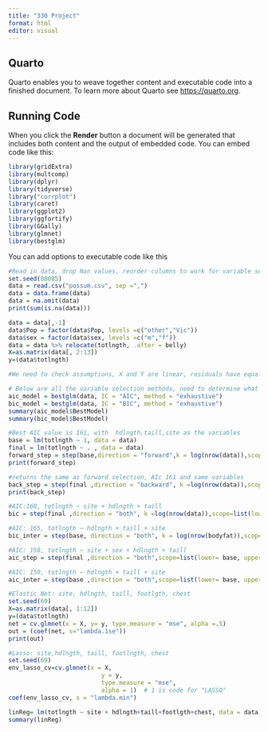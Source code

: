 ```yaml
---
title: "330 Project"
format: html
editor: visual
---
```


## Quarto

Quarto enables you to weave together content and executable code into a finished document. To learn more about Quarto see <https://quarto.org>.

## Running Code

When you click the **Render** button a document will be generated that includes both content and the output of embedded code. You can embed code like this:

```r
library(gridExtra)
library(multcomp)
library(dplyr)
library(tidyverse)
library("corrplot")
library(caret)
library(ggplot2)
library(ggfortify)
library(GGally) 
library(glmnet)
library(bestglm)

```

You can add options to executable code like this

```r
#Read in data, drop Nan values, reorder columns to work for variable selection methods, dropped "row number" column
set.seed(80085)
data = read.csv("possum.csv", sep =",")
data = data.frame(data)
data = na.omit(data)
print(sum(is.na(data)))

data = data[,-1]
data$Pop = factor(data$Pop, levels =c("other","Vic"))
data$sex = factor(data$sex, levels =c("m","f"))
data = data %>% relocate(totlngth, .after = belly)
X=as.matrix(data[, 2:13])
y=(data$totlngth)
```

```r
#We need to check assumptions, X and Y are linear, residuals have equal variance, residuals are normally distributed/shapiro wilks test qqplot, outliers
```

```r
# Below are all the variable selection methods, need to determine what critera we want to use AIC or BIC and potenially just fit models with each methods variables and compare them
aic_model = bestglm(data, IC = "AIC", method = "exhaustive")
bic_model = bestglm(data, IC = "BIC", method = "exhaustive")
summary(aic_model$BestModel)
summary(bic_model$BestModel)
```

```r
#Best AIC value is 161, with  hdlngth,taill,site as the variables
base = lm(totlngth ~ 1, data = data)
final = lm(totlngth ~ . , data = data)
forward_step = step(base,direction = "forward",k = log(nrow(data)),scope = list(lower= base, upper = final))
print(forward_step)
```

```r
#returns the same as forward selection, AIc 161 and same variables
back_step = step(final ,direction = "backward", k =log(nrow(data)),scope = list(lower= base, upper = final))
print(back_step)
```

```r
#AIC:160, totlngth ~ site + hdlngth + taill
bic = step(final ,direction = "both", k =log(nrow(data)),scope=list(lower= base, upper= final))

#AIC: 165, totlngth ~ hdlngth + taill + site
bic_inter = step(base, direction = "both", k = log(nrow(bodyfat)),scope=list(lower= base, upper= final))

#AIC: 150, totlngth ~ site + sex + hdlngth + taill
aic_step = step(final ,direction = "both",scope=list(lower= base, upper= final))

#AIC: 150, totlngth ~ hdlngth + taill + site
aic_inter = step(base ,direction = "both",scope=list(lower= base, upper= final))

```

```r
#Elastic Net: site, hdlngth, taill, footlgth, chest 
set.seed(69)
X=as.matrix(data[, 1:12])
y=(data$totlngth)
net = cv.glmnet(x = X, y= y, type.measure = "mse", alpha =.5)
out = (coef(net, s="lambda.1se"))
print(out)
```

```r
#Lasso: site,hdlngth, taill, footlngth, chest
set.seed(69)
env_lasso_cv=cv.glmnet(x = X,
                          y = y,
                          type.measure = "mse",
                          alpha = 1)  # 1 is code for "LASSO"
coef(env_lasso_cv, s = "lambda.min")
```

```r
linReg= lm(totlngth ~ site + hdlngth+taill+footlgth+chest, data = data)
summary(linReg)
```
